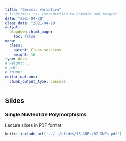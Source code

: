 ```yaml
---
title: "Genomic variation"
# linktitle: "1. Introduction to RStudio and Images"
date: "2021-04-28"
class_date: "2021-04-28"
output:
  blogdown::html_page:
    toc: false
menu:
  class:
    parent: Class sessions
    weight: 16
type: docs
# weight: 1 
# pdf: 
# thumb: 
editor_options: 
  chunk_output_type: console
---
```


## Slides

### Single Nuvleotide Polymorphisms

<a href="../../slides/15_SNPs/02_SNPs.pdf" target="_blank">Lecture slides in PDF format</a>

```r
knitr::include_url('../../slides/15_SNPs/02_SNPs.pdf')
```

